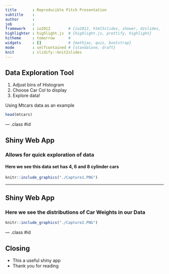 ```yaml
---
title       : Reproducible Pitch Presentation
subtitle    : 
author      : 
job         : 
framework   : io2012        # {io2012, html5slides, shower, dzslides, ...}
highlighter : highlight.js  # {highlight.js, prettify, highlight}
hitheme     : tomorrow      # 
widgets     : []            # {mathjax, quiz, bootstrap}
mode        : selfcontained # {standalone, draft}
knit        : slidify::knit2slides
---
```


## Data Exploration Tool

1. Adjust bins of Histogram
2. Choose Car Col to display
3. Explore data!

Using Mtcars data as an example
```r
head(mtcars)
```



--- .class #id 

## Shiny Web App
### Allows for quick exploration of data
#### Here we see this data set has 4, 6 and 8 cylinder cars
```r
knitr::include_graphics("./Capture1.PNG")
```

---

##  Shiny Web App
### Here we see the distributions of Car Weights in our Data 
```r
knitr::include_graphics("./Capture2.PNG")
```

--- .class #id 


## Closing
- This a useful shiny app
- Thank you for reading


